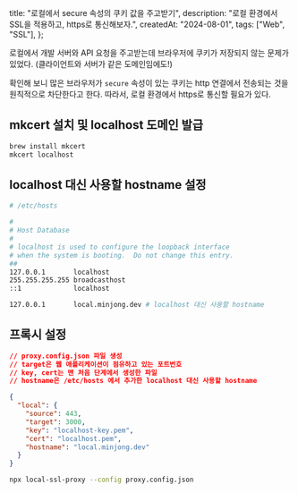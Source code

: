   title: "로컬에서 secure 속성의 쿠키 값을 주고받기",
  description: "로컬 환경에서 SSL을 적용하고, https로 통신해보자.",
  createdAt: "2024-08-01",
  tags: ["Web", "SSL"],
};

로컬에서 개발 서버와 API 요청을 주고받는데 브라우저에 쿠키가 저장되지 않는 문제가 있었다. (클라이언트와 서버가 같은 도메인임에도!)

확인해 보니 많은 브라우저가 `secure` 속성이 있는 쿠키는 http 연결에서 전송되는 것을 원칙적으로 차단한다고 한다. 따라서, 로컬 환경에서 https로 통신할 필요가 있다.

## mkcert 설치 및 localhost 도메인 발급

```bash
brew install mkcert
mkcert localhost
```

## localhost 대신 사용할 hostname 설정

```bash
# /etc/hosts

#
# Host Database
#
# localhost is used to configure the loopback interface
# when the system is booting.  Do not change this entry.
##
127.0.0.1       localhost
255.255.255.255 broadcasthost
::1             localhost

127.0.0.1       local.minjong.dev # localhost 대신 사용할 hostname
```

## 프록시 설정

```json
// proxy.config.json 파일 생성
// target은 웹 애플리케이션이 점유하고 있는 포트번호
// key, cert는 맨 처음 단계에서 생성한 파일
// hostname은 /etc/hosts 에서 추가한 localhost 대신 사용할 hostname

{
  "local": {
    "source": 443,
    "target": 3000,
    "key": "localhost-key.pem",
    "cert": "localhost.pem",
    "hostname": "local.minjong.dev"
  }
}
```

```bash
npx local-ssl-proxy --config proxy.config.json
```
